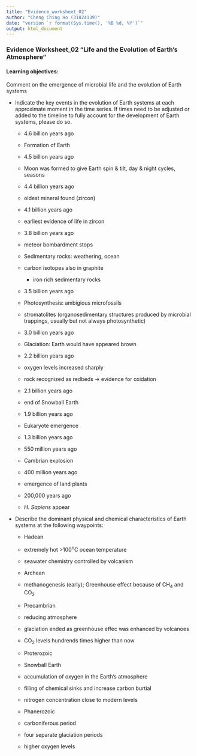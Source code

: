 ```yaml
---
title: "Evidence_worksheet_02"
author: "Cheng Ching Ho (31824139)"
date: "version `r format(Sys.time(), '%B %d, %Y')`"
output: html_document
---
```

### Evidence Worksheet_02 “Life and the Evolution of Earth’s Atmosphere”
#### Learning objectives: 
Comment on the emergence of microbial life and the evolution of Earth systems
    
    
* Indicate the key events in the evolution of Earth systems at each approximate moment in the time series. If times need to be adjusted or added to the timeline to fully account for the development of Earth systems, please do so. 

    + 4.6 billion years ago 
    - Formation of Earth  
    
    + 4.5 billion years ago  
    - Moon was formed to give Earth  spin & tilt, day & night cycles, seasons  
    
    + 4.4 billion years ago
    - oldest mineral found (zircon)  
    
    + 4.1 billion years ago  
    - earliest evidence of life in zircon  
    
    + 3.8 billion years ago 
    - meteor bombardment stops 
    - Sedimentary rocks: weathering, ocean 
  	- carbon isotopes also in graphite 
	  - iron rich sedimentary rocks  
    
    + 3.5 billion years ago 
    - Photosynthesis: ambigious microfossils 
    - stromatolites (organosedimentary structures produced by microbial trappings, usually but not always photosynthetic)  
    
    + 3.0 billion years ago 
    - Glaciation: Earth would have appeared brown 

    + 2.2 billion years ago 
    - oxygen levels increased sharply 
    - rock recognized as redbeds -> evidence for oxidation
    
    + 2.1 billion years ago
    - end of Snowball Earth 
    
    + 1.9 billion years ago 
    - Eukaryote emergence
    
    + 1.3 billion years ago
    
    + 550 million years ago 
    - Cambrian explosion
    
    + 400 million years ago
    - emergence of land plants 
    
    + 200,000 years ago 
    - *H. Sapiens* appear  


* Describe the dominant physical and chemical characteristics of Earth systems at the following waypoints:  

    + Hadean 
    - extremely hot >100^o^C ocean temperature
    - seawater chemistry controlled by volcanism  
    
    + Archean  
    - methanogenesis (early); Greenhouse effect because of CH~4~ and CO~2~ 
    
    + Precambrian  
    - reducing atmosphere  
    - glaciation ended as greenhouse effec was enhanced by volcanoes  
    - CO~2~ levels hundrends times higher than now  
    
    + Proterozoic  
    - Snowball Earth 
    - accumulation of oxygen in the Earth's atmosphere 
    - filling of chemical sinks and increase carbon burtial 
    - nitrogen concentration close to modern levels 
    
    + Phanerozoic 
    - carboniferous period 
    - four separate glaciation periods
    - higher oxygen levels
    
